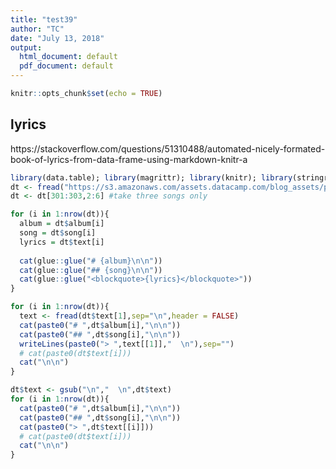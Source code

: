 ```yaml
---
title: "test39"
author: "TC"
date: "July 13, 2018"
output:
  html_document: default
  pdf_document: default
---
```


```r
knitr::opts_chunk$set(echo = TRUE)
```

## lyrics

https://stackoverflow.com/questions/51310488/automated-nicely-formated-book-of-lyrics-from-data-frame-using-markdown-knitr-a

```r
library(data.table); library(magrittr); library(knitr); library(stringr);library(dplyr)
dt <- fread("https://s3.amazonaws.com/assets.datacamp.com/blog_assets/prince_raw_data.csv")
dt <- dt[301:303,2:6] #take three songs only 

for (i in 1:nrow(dt)){
  album = dt$album[i]
  song = dt$song[i]
  lyrics = dt$text[i]
  
  cat(glue::glue("# {album}\n\n"))
  cat(glue::glue("## {song}\n\n"))
  cat(glue::glue("<blockquote>{lyrics}</blockquote>"))
}

```



```r


for (i in 1:nrow(dt)){
  text <- fread(dt$text[1],sep="\n",header = FALSE)
  cat(paste0("# ",dt$album[i],"\n\n"))
  cat(paste0("## ",dt$song[i],"\n\n"))
  writeLines(paste0("> ",text[[1]],"  \n"),sep="")
  # cat(paste0(dt$text[i]))
  cat("\n\n")
}
```

```r
dt$text <- gsub("\n","  \n",dt$text)
for (i in 1:nrow(dt)){
  cat(paste0("# ",dt$album[i],"\n\n"))
  cat(paste0("## ",dt$song[i],"\n\n"))
  cat(paste0("> ",dt$text[[i]]))
  # cat(paste0(dt$text[i]))
  cat("\n\n")
}
```


